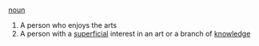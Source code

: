 [[noun]]

# A person who enjoys the arts
# A person with a [[superficial]] interest in an art or a branch of [[knowledge]]